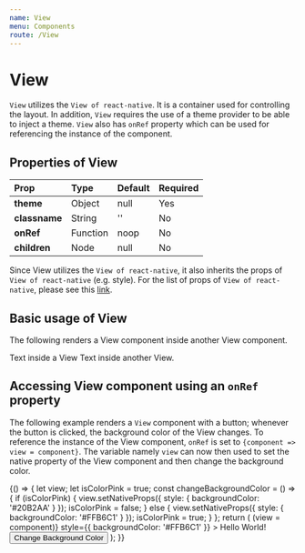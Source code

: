 ```yaml
---
name: View
menu: Components
route: /View
---
```



# View

`View` utilizes the `View of react-native`. It is a container used
for controlling the layout. In addition, `View` requires the use of a
theme provider to be able to inject a theme. `View` also has `onRef`
property which can be used for referencing the instance of the component.

## Properties of View

| **Prop**      | **Type** | **Default** | **Required** |
| :------------ | :------- | :---------- | :----------- |
| **theme**     | Object   | null        | Yes          |
| **classname** | String   | ''          | No           |
| **onRef**     | Function | noop        | No           |
| **children**  | Node     | null        | No           |

Since View utilizes the `View of react-native`, it also inherits the props
of `View of react-native` (e.g. style). For the list of props of
`View of react-native`, please see this
[link](https://facebook.github.io/react-native/docs/view.html).

## Basic usage of View

The following renders a View component inside another View component.

<Playground>
  <ThemeProvider>
    <View class='main_container' style={{ backgroundColor: '#20B2AA' }}>
      <Text>Text inside a View</Text>
      <View class='inner_container' style={{ backgroundColor: '#FFB6C1' }}>
        <Text>Text inside another View.</Text>
      </View>
    </View>
  </ThemeProvider>
</Playground>

## Accessing View component using an `onRef` property

The following example renders a `View` component with a button;
whenever the button is clicked, the background color of the View changes.
To reference the instance of the View component, `onRef` is set to
`{component => view = component}`. The variable namely `view` can now then
used to set the native property of the View component and then change the
background color.

<Playground>
  {() => {
    let view;
    let isColorPink = true;
    const changeBackgroundColor = () => {
      if (isColorPink) {
        view.setNativeProps({ style: { backgroundColor: '#20B2AA' } });
        isColorPink = false;
      } else {
        view.setNativeProps({ style: { backgroundColor: '#FFB6C1' } });
        isColorPink = true;
      }
    };
    return (
      <ThemeProvider>
        <View
          onRef={component => (view = component)}
          style={{ backgroundColor: '#FFB6C1' }}
        >
          <Text>Hello World!</Text>
          <Button type='navy' onPress={changeBackgroundColor}>
            Change Background Color
          </Button>
        </View>
      </ThemeProvider>
    );
  }}
</Playground>
